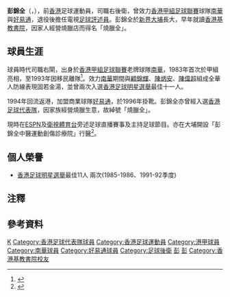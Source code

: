 {{noteta|G1=足球}}{{Football player infobox 
|  playername = 彭錦全 
|  image = 
|  fullname = 彭錦全 
|  englishfullname = Pang, Kam Chuen 
|  nickname = 燒臘全、奸仔全
|  height = 
|  dateofbirth = {{birth date and age|1962|9|14}}
|  countryofbirth =  
|  cityofbirth = {{HKG-1959}}
|  currentclub = 已退役
|  clubnumber = -
|  position = [[後衛_(足球)|後衛]]
|  youthyears = 1980–1983
|  youthclubs = [[南華足球隊|南華]]
|  years = 1983–1993 <br/> 1994–1996
|  clubs = [[南華足球隊|南華]]<br/>[[保濟足球隊|好易通]] 
|  caps(goals) = ?(?)<br/>46(0)
|  nationalyears = 1986–1992
|  nationalteam = [[香港足球代表隊|香港]]  
|  nationalcaps(goals) = ?(?)
|}}

'''彭錦全'''（{{lang-en|Pang Kam Chuen}}，{{bd|1962年|9月14日}}），前[[香港|香港]]足球運動員，司職右後衛，曾效力[[香港甲組足球聯賽|香港甲組足球聯賽]]球隊[[南華足球隊|南華]]與[[保濟足球隊|好易通]]，退役後擔任電視[[足球評述員|足球評述員]]。彭錦全於[[新界|新界]][[大埔區|大埔]]長大，早年就讀[[香港基教書院|香港基教書院]]，因家人經營燒臘店而得名「燒臘全」{{noteTag|資料出自[[無綫電視|無綫電視]]於2017年12月4日播出的綜藝節目《[[兄弟幫|兄弟幫]]》第集「不老足球傳奇（上）」。}}。

==球員生涯==
球員時代司職右閘，出身於[[香港甲組足球聯賽|香港甲組足球聯賽]]老牌球隊[[南華足球隊|南華]]，1983年首次於甲組亮相，至1993年因移民離隊<ref>{{Cite web |url=http://www.hkfa.com/includes_files/board_details.php?news_id=4674 |title=南華92/93邀請隊 - 眾星回顧(二) |accessdate=2010-08-28 |archive-date=2011-05-17 |archive-url=https://web.archive.org/web/20110517185228/http://www.hkfa.com/includes_files/board_details.php?news_id=4674 |dead-url=no }}</ref>。效力[[南華足球隊|南華]]期間與[[顧錦輝|顧錦輝]]、[[陳炳安|陳炳安]]、[[陳偉超|陳偉超]]組成全華人防線表現固若金湯，並曾兩次入選[[香港足球明星選舉|香港足球明星選舉]]最佳十一人。

1994年回流返港，加盟商業球隊[[保濟足球隊|好易通]]，於1996年掛靴。彭錦全亦曾經入選[[香港足球代表隊|香港足球代表隊]]，因家族經營燒臘生意，故綽號「燒臘全」。

現時在[[ESPN|ESPN]]及[[衛視體育台|衛視體育台]]旁述足球直播賽事及主持足球節目。亦在大埔開設「彭錦全中醫運動創傷診療院」行醫<ref>{{web reference|URL=http://orientaldaily.on.cc/cnt/sport/20111107/00286_013.html|title=彭錦全變身大埔仁醫|work=東方日報|year=2011年|date=11月7日|access-date=2017-12-06|archive-date=2019-10-31|archive-url=https://web.archive.org/web/20191031193658/https://orientaldaily.on.cc/cnt/sport/20111107/00286_013.html}}</ref>。

==個人榮譽==
* [[香港足球明星選舉|香港足球明星選舉]]最佳11人 兩次(1985-1986、1991-92季度)

==注釋==
{{noteFoot}}

==參考資料==
{{reflist}}

{{1985-86年香港足球明星選舉最佳十一人}}

{{DEFAULTSORT:Pang Kam Chuen}} 
[[Category:彭姓|K]]
[[Category:香港足球代表隊球員|Category:香港足球代表隊球員]]
[[Category:香港足球運動員|Category:香港足球運動員]]
[[Category:港甲球員|Category:港甲球員]]
[[Category:南華球員|Category:南華球員]]
[[Category:好易通球員|Category:好易通球員]]
[[Category:足球後衛|Category:足球後衛]]
[[Category:香港主持人|彭]]
[[Category:香港足球評述員|彭]]
[[Category:香港基教書院校友|Category:香港基教書院校友]]